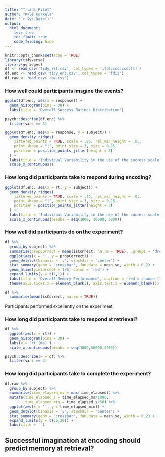 ```yaml
---
title: "Triads Pilot"
author: "Kyle Kurkela"
date: "`r Sys.Date()`"
output: 
  html_document:
    toc: true
    toc_float: true
    code_folding: hide
---
```


```r
knitr::opts_chunk$set(echo = TRUE)
library(tidyverse)
library(ggridges)
df <- read_csv('tidy_ret.csv', col_types = 'ifdfcccccccccflf')
df.enc <- read_csv('tidy_enc.csv', col_types = 'fdii')
df.raw <- read_csv('raw.csv')
```

### How well could participants imagine the events?

```r
ggplot(df.enc, aes(x = response)) +
  geom_histogram(bins = 30) +
  labs(title = 'Overall Success Ratings Distribution')
```

```r
psych::describe(df.enc) %>%
  filter(vars == 3)
```

```r
ggplot(df.enc, aes(x = response, y = subject)) +
  geom_density_ridges(
    jittered_points = TRUE, scale = .95, rel_min_height = .01,
    point_shape = "|", point_size = 3, size = 0.25,
    position = position_points_jitter(height = 0)
  ) +
  labs(title = 'Individual Variability in the use of the success scale', x = 'success (0 = unsuccessful, 100 = successful)', caption = 'dashes = trials') +
  scale_x_continuous()
```

### How long did participants take to respond during encoding?

```r
ggplot(df.enc, aes(x = rt, y = subject)) +
  geom_density_ridges(
    jittered_points = TRUE, scale = .95, rel_min_height = .01,
    point_shape = "|", point_size = 3, size = 0.25,
    position = position_points_jitter(height = 0)
  ) +
  labs(title = 'Individual Variability in the use of the success scale', subtitle = 'response times', x = 'rt (ms)', caption = 'dashes = trials') +
  scale_x_continuous(breaks = seq(1000, 10000, 1000))
```

### How well did participants do on the experiment?

```r
df %>%
  group_by(subject) %>%
  summarise(propCorrect = mean(isCorrect, na.rm = TRUE), .groups = 'drop') %>%
  ggplot(aes(x = '', y = propCorrect)) +
  geom_dotplot(binaxis = 'y', stackdir = 'center') +
  stat_summary(geom = 'crossbar', fun.data = mean_se, width = 0.2) +
  geom_hline(yintercept = 1/6, color = 'red') +
  expand_limits(y = c(0,1)) +
  labs(title = 'Overall Memory Performance', caption = 'red = chance (1/6 or ~17%), dots = subjects, crossbar = mean +/- se') +
  theme(axis.ticks.x = element_blank(), axis.text.x = element_blank())
```

```r
df %>%
  summarise(mean(isCorrect, na.rm = TRUE))
```

Participants performed excellently on the experiment.

### How long did participants take to respond at retrieval?

```r
df %>%
  ggplot(aes(x = rt)) +
  geom_histogram(bins = 30) +
  labs(x = 'rt (ms)') +
  scale_x_continuous(breaks = seq(1000,30000,2000))
```

```r
psych::describe(x = df) %>%
  filter(vars == 3)
```

### How long did participants take to complete the experiment?

```r
df.raw %>%
  group_by(subject) %>%
  summarise(time_elapsed_ms = max(time_elapsed)) %>%
  mutate(time_elapsed_s = time_elapsed_ms/1000,
         time_elapsed_min = time_elapsed_s/60) %>%
  ggplot(aes(x = '', y = time_elapsed_min)) +
  geom_dotplot(binaxis = 'y', stackdir = 'center') +
  stat_summary(geom = 'crossbar', fun.data = mean_se, width = 0.2) +
  expand_limits(y = c(10,30)) +
  labs(title = '')
```

## Successful imagination at encoding should predict memory at retrieval?

```r

```


